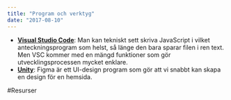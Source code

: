 ```yaml
---
title: "Program och verktyg"
date: "2017-08-10"
---
```


- **[Visual Studio Code](https://code.visualstudio.com/)**: Man kan tekniskt sett skriva JavaScript i vilket anteckningsprogram som helst, så länge den bara sparar filen i ren text. Men VSC kommer med en mängd funktioner som gör utvecklingsprocessen mycket enklare.
- **[Unity](https://www.unity.com)**: Figma är ett UI-design program som gör att vi snabbt kan skapa en design för en hemsida.

#Resurser
